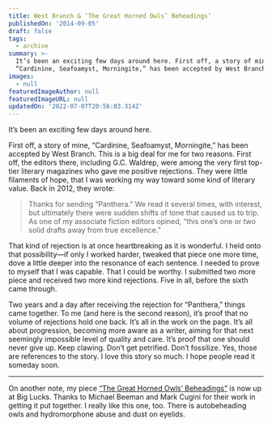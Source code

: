 ```yaml
---
title: West Branch & ‘The Great Horned Owls’ Beheadings’
publishedOn: '2014-09-05'
draft: false
tags:
  - archive
summary: >-
  It’s been an exciting few days around here. First off, a story of mine,
  “Cardinine, Seafoamyst, Morningite,” has been accepted by West Branch.
images:
  - null
featuredImageAuthor: null
featuredImageURL: null
updatedOn: '2022-07-07T20:56:03.314Z'
---
```


It’s been an exciting few days around here.

First off, a story of mine, “Cardinine, Seafoamyst, Morningite,” has been accepted by West Branch. This is a big deal
for me for two reasons. First off, the editors there, including G.C. Waldrep, were among the very first top-tier
literary magazines who gave me positive rejections. They were little filaments of hope, that I was working my way toward
some kind of literary value. Back in 2012, they wrote:

> Thanks for sending “Panthera.” We read it several times, with interest, but ultimately there were sudden shifts of
> tone that caused us to trip. As one of my associate fiction editors opined, “this one’s one or two solid drafts away
> from true excellence.”

That kind of rejection is at once heartbreaking as it is wonderful. I held onto that possibility—if only I worked
harder, tweaked that piece one more time, dove a little deeper into the resonance of each sentence. I needed to prove to
myself that I was capable. That I could be worthy. I submitted two more piece and received two more kind rejections.
Five in all, before the sixth came through.

Two years and a day after receiving the rejection for “Panthera,” things came together. To me (and here is the second
reason), it’s proof that no volume of rejections hold one back. It’s all in the work on the page. It’s all about
progression, becoming more aware as a writer, aiming for that next seemingly impossible level of quality and care. It’s
proof that one should never give up. Keep clawing. Don’t get petrified. Don’t fossilize. Yes, those are references to
the story. I love this story so much. I hope people read it someday soon.

* * *

On another note, my piece [“The Great Horned Owls’ Beheadings”](https://www.biglucks.com/journal/joel-hans/) is now up
at Big Lucks. Thanks to Michael Beeman and Mark Cugini for their work in getting it put together. I really like this
one, too. There is autobeheading owls and hydromorphone abuse and dust on eyelids.
